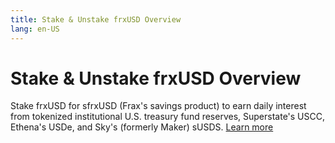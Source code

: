 ```yaml
---
title: Stake & Unstake frxUSD Overview
lang: en-US
---
```


# Stake & Unstake frxUSD Overview

Stake frxUSD for sfrxUSD (Frax's savings product) to earn daily interest from tokenized institutional U.S. treasury fund reserves, Superstate's USCC, Ethena's USDe, and Sky's (formerly Maker) sUSDS. [Learn more](/protocol/assets/frxusd/sfrxusd)
